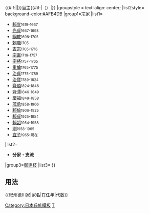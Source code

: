 {{Navbox
|bodyclass=hlist

|name=紀州德川家
|title=[[file:Mitsubaaoi.svg|20px|三葉葵紋]]{{#if:{{{1|}}}|{{{1|}}}|[[紀州德川家]]}}{{#if:{{{3|}}}|{{{3|}}}|}}当主{{#if:{{{2|}}}|（{{{2|}}}）|}}
|groupstyle = text-align: center;
|list2style= background-color:#AFB4DB
|group1=宗家
|list1=
*[[德川賴宣|賴宣]]<small>1619-1667</small>
*[[德川光貞|光貞]]<small>1667-1698</small>
*[[德川綱教|綱教]]<small>1698-1705</small>
*[[德川賴職|賴職]]<small>1705</small>
*[[德川吉宗|吉宗]]<small>1705-1716</small>
*[[德川宗直|宗直]]<small>1716-1757</small>
*[[德川宗將|宗將]]<small>1757-1765</small>
*[[德川重倫|重倫]]<small>1765-1775</small>
*[[德川治貞|治貞]]<small>1775-1789</small>
*[[德川治寶|治寶]]<small>1789-1824</small>
*[[德川齊順|齊順]]<small>1824-1846</small>
*[[德川齊彊|齊彊]]<small>1846-1849</small>
*[[德川家茂|慶福]]<small>1849-1858</small>
*[[德川茂承|茂承]]<small>1858-1906</small>
*[[德川賴倫|賴倫]]<small>1906-1925</small>
*[[德川賴貞|賴貞]]<small>1925-1954</small>
*[[德川賴韶|賴韶]]<small>1954-1958</small>
*[[德川剛|剛]]<small>1958-1965</small>
*[[德川宜子|宜子]]<small>1965-現在</small>
|list2=
*'''分家・支流'''
|group3=[[御連枝]]
|list3=
{{Navbox
|bodyclass=hlist
|child
|groupstyle=text-align: center;
|group1=西条松平家
|list1=
*[[松平賴純|賴純]]
*[[德川宗直|賴致]]
*[[松平賴渡|賴渡]]
*[[松平賴邑|賴邑]]
*[[德川治貞|賴淳]]
*[[松平賴謙|賴謙]]
*[[松平賴看|賴看]]
*[[松平賴啟|賴啟]]
*[[松平賴學|賴學]]
*[[松平賴英|賴英]]
*[[松平賴和|賴和]]
*[[松平賴庸|賴庸]]
*[[松平賴實|賴實]]
*
|group2=丹生松平家
|list2=
*[[德川賴職|賴職]]
*斷絕
|group3=葛野松平家
|list3=
*[[德川吉宗|賴方]]
*斷絕
|group4=[[鷹司松平家]]
|list4=
*[[松平信平|信平]]
*[[松平信政|信政]]
*[[松平信清|信清]]
*[[松平信友 (吉井藩主)|信友]]
*[[松平信有|信有]]
*[[松平信明 (吉井藩主)|信明]]
*[[松平信成|信成]]
*[[松平信充|信充]]
*[[松平信敬|信敬]]
*[[松平信任|信任]]
*[[松平信發|信發]]
*[[吉井信謹|（吉井）信謹]]
*[[吉井信寶]]
*[[吉井信康]]
}}
}}
<noinclude>
== 用法 ==
<nowiki>{{紀州德川家|家名|在任年|代数}}</nowiki>
[[Category:日本氏族模板]]
[[Category:紀州德川家|T]]
</noinclude>